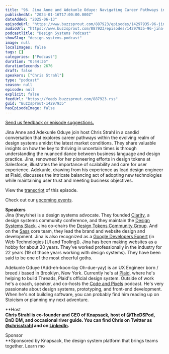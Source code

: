 ```yaml
---
title: "96. Jina Anne and Adekunle Oduye: Navigating Career Pathways in Design Systems"
publishedAt: "2024-01-16T17:00:00.000Z"
dateAdded: "2025-06-13"
episodeUrl: "https://www.buzzsprout.com/887923/episodes/14297935-96-jina-anne-and-adekunle-oduye-navigating-career-pathways-in-design-systems.mp3"
audioUrl: "https://www.buzzsprout.com/887923/episodes/14297935-96-jina-anne-and-adekunle-oduye-navigating-career-pathways-in-design-systems.mp3"
podcastTitle: "Design Systems Podcast"
showSlug: "design-systems-podcast"
image: null
localImages: false
tags: []
categories: ["Podcast"]
duration: "0:44:36"
durationSeconds: 2676
draft: false
speakers: ["Chris Strahl"]
type: "podcast"
season: null
episode: null
explicit: false
feedUrl: "https://feeds.buzzsprout.com/887923.rss"
guid: "Buzzsprout-14297935"
hasEpisodeImage: false
---
```

[Send us feedback or episode suggestions.](https://www.buzzsprout.com/twilio/text_messages/887923/open_sms)

Jina Anne and Adekunle Oduye join host Chris Strahl in a candid conversation that explores career pathways within the evolving realm of design systems amidst the latest market conditions. They share valuable insights on how the key to thriving in uncertain times is through understanding the nuanced dance between business language and design practice. Jina, renowned for her pioneering efforts in design tokens at Salesforce, illustrates the importance of scalability and care for user experience. Adekunle, drawing from his experience as lead design engineer at Plaid, discusses the intricate balancing act of adopting new technologies while maintaining user trust and meeting business objectives.

View the [transcript](https://docs.google.com/document/d/1rjNaoYDXKnz-LHiesgNlhPnov_FnQFZai5LnVPe8dic/edit?usp=sharing) of this episode.

Check out our [upcoming events](https://www.knapsack.cloud/events).  
  
**Speakers**  
Jina (they/she) is a design systems advocate. They founded [Clarity](https://www.clarityconf.com/), a design systems community conference, and they maintain the [Design Systems Slack](http://slack.design.systems/). Jina co-chairs the [Design Tokens Community Group](https://www.designtokens.org/). And on the [Sass](https://sass-lang.com/) core team, they lead the brand and website design and development. Jina is also recognized as a [Google Developers Expert](https://developers.google.com/community/experts) (in Web Technologies \[UI and Tooling\]). Jina has been making websites as a hobby for about 30 years. They’ve worked professionally in the industry for 22 years (19 of those years working with design systems). They have been said to be one of the most cheerful goths.  
  
Adekunle Oduye (Add-eh-koon-lay Oh-due-yay) is an UX Engineer born / breed / based in Brooklyn, New York. Currently he's at [Plaid](https://plaid.com/), where he's helping to build Threads, Plaid's official design system. Outside of work he's a coach, speaker, and co-hosts the [Code and Pixels](https://www.codeandpixels.fm/) podcast. He's very passionate about design systems, prototyping, and front-end development. When he's not building software, you can probably find him reading up on Stoicism or planning my next adventure.  
  
**Host  
**Chris Strahl is co-founder and CEO of [Knapsack](https://www.knapsack.cloud/), host of [@TheDSPod](https://twitter.com/thedspod), DnD DM, and occasional river guide. You can find Chris on Twitter as [@chrisstrahl](https://twitter.com/chrisstrahl) and on [LinkedIn](https://www.linkedin.com/in/chrisstrahl/).**  
  
Sponsor  
**Sponsored by Knapsack, the design system platform that brings teams together. Learn mo
